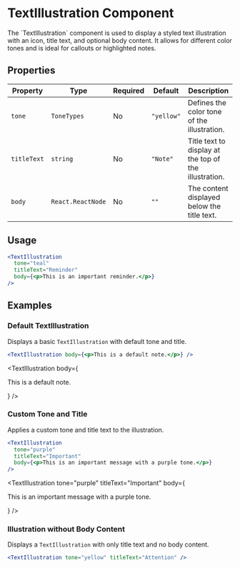 
# TextIllustration Component

<div className="">
<p>The `TextIllustration` component is used to display a styled text illustration with an icon, title text, and optional body content. It allows for different color tones and is ideal for callouts or highlighted notes.</p>

## Properties

| Property    | Type              | Required | Default    | Description                                           |
| ----------- | ----------------- | -------- | ---------- | ----------------------------------------------------- |
| `tone`      | `ToneTypes`       | No       | `"yellow"` | Defines the color tone of the illustration.           |
| `titleText` | `string`          | No       | `"Note"`   | Title text to display at the top of the illustration. |
| `body`      | `React.ReactNode` | No       | `""`       | The content displayed below the title text.           |

## Usage

```jsx title="TextIllustration Component"
<TextIllustration
  tone="teal"
  titleText="Reminder"
  body={<p>This is an important reminder.</p>}
/>
```

## Examples

### Default TextIllustration

Displays a basic `TextIllustration` with default tone and title.

```jsx
<TextIllustration body={<p>This is a default note.</p>} />
```

<TextIllustration body={<p>This is a default note.</p>} />

### Custom Tone and Title

Applies a custom tone and title text to the illustration.

```jsx
<TextIllustration
  tone="purple"
  titleText="Important"
  body={<p>This is an important message with a purple tone.</p>}
/>
```

<TextIllustration
  tone="purple"
  titleText="Important"
  body={<p>This is an important message with a purple tone.</p>}
/>

### Illustration without Body Content

Displays a `TextIllustration` with only title text and no body content.

```jsx
<TextIllustration tone="yellow" titleText="Attention" />
```

<TextIllustration tone="yellow" titleText="Attention" />

</div>

